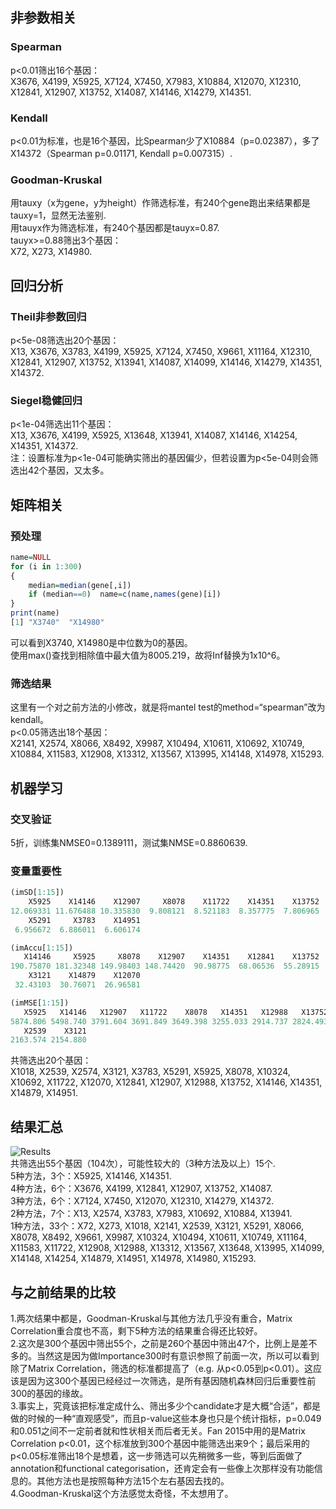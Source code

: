 ## 非参数相关
### Spearman
p<0.01筛出16个基因：  
X3676, X4199, X5925, X7124, X7450, X7983, X10884, X12070, X12310, X12841, X12907, X13752, X14087, X14146, X14279, X14351.

### Kendall
p<0.01为标准，也是16个基因，比Spearman少了X10884（p=0.02387），多了X14372（Spearman p=0.01171, Kendall p=0.007315）.

### Goodman-Kruskal
用tauxy（x为gene，y为height）作筛选标准，有240个gene跑出来结果都是tauxy=1，显然无法鉴别.  
用tauyx作为筛选标准，有240个基因都是tauyx=0.87.  
tauyx>=0.88筛出3个基因：  
X72, X273, X14980.

## 回归分析
### Theil非参数回归
p<5e-08筛选出20个基因：  
X13, X3676, X3783, X4199, X5925, X7124, X7450, X9661, X11164, X12310, X12841, X12907, X13752, X13941, X14087, X14099, X14146, X14279, X14351, X14372.

### Siegel稳健回归
p<1e-04筛选出11个基因：  
X13, X3676, X4199, X5925, X13648, X13941, X14087, X14146, X14254, X14351, X14372.  
注：设置标准为p<1e-04可能确实筛出的基因偏少，但若设置为p<5e-04则会筛选出42个基因，又太多。  

## 矩阵相关
### 预处理
```r
name=NULL
for (i in 1:300)
{
    median=median(gene[,i])
    if (median==0)  name=c(name,names(gene)[i])
}
print(name)
[1] "X3740"  "X14980"
```
可以看到X3740, X14980是中位数为0的基因。  
使用max()查找到相除值中最大值为8005.219，故将Inf替换为1x10^6。

### 筛选结果
这里有一个对之前方法的小修改，就是将mantel test的method="spearman"改为kendall。  
p<0.05筛选出18个基因：  
X2141, X2574, X8066, X8492, X9987, X10494, X10611, X10692, X10749, X10884, X11583, X12908, X13312, X13567, X13995, X14148, X14978, X15293.

## 机器学习
### 交叉验证
5折，训练集NMSE0=0.1389111，测试集NMSE=0.8860639.

### 变量重要性
```r
(imSD[1:15])
    X5925    X14146    X12907     X8078    X11722    X14351    X13752    X10324     X1018    X14879    X12988     X2574 
12.069331 11.676488 10.335830  9.808121  8.521183  8.357775  7.806965  7.702091  7.693755  7.347459  7.158967  6.976682 
    X5291     X3783    X14951 
 6.956672  6.886011  6.606174 

(imAccu[1:15])
   X14146     X5925     X8078    X12907    X14351    X12841    X13752    X12988     X5291     X1018     X2539    X10692 
190.75870 181.32348 149.98403 148.74420  90.98775  68.06536  55.28915  53.94735  50.70264  48.40562  43.74354  42.23314 
    X3121    X14879    X12070 
 32.43103  30.76071  26.96581 

(imMSE[1:15])
   X5925   X14146   X12907   X11722    X8078   X14351   X12988   X13752   X12841   X14879    X2574   X10324    X5291 
5874.806 5498.740 3791.604 3691.849 3649.398 3255.033 2914.737 2824.493 2811.747 2535.760 2399.311 2230.315 2215.577 
   X2539    X3121 
2163.574 2154.880 
```
共筛选出20个基因：  
X1018, X2539, X2574, X3121, X3783, X5291, X5925, X8078, X10324, X10692, X11722, X12070, X12841, X12907, X12988, X13752, X14146, X14351, X14879, X14951.

## 结果汇总
![Results](https://github.com/SunnyHZB/biomass/blob/master/300-candidates.jpg "结果汇总")  
共筛选出55个基因（104次），可能性较大的（3种方法及以上）15个.  
5种方法，3个：X5925, X14146, X14351.  
4种方法，6个：X3676, X4199, X12841, X12907, X13752, X14087.  
3种方法，6个：X7124, X7450, X12070, X12310, X14279, X14372.  
2种方法，7个：X13, X2574, X3783, X7983, X10692, X10884, X13941.  
1种方法，33个：X72, X273, X1018, X2141, X2539, X3121, X5291, X8066, X8078, X8492, X9661, X9987, X10324, X10494, X10611, X10749, X11164, X11583, X11722, X12908, X12988, X13312, X13567, X13648, X13995, X14099, X14148, X14254, X14879, X14951, X14978, X14980, X15293.

## 与之前结果的比较
1.两次结果中都是，Goodman-Kruskal与其他方法几乎没有重合，Matrix Correlation重合度也不高，剩下5种方法的结果重合得还比较好。  
2.这次是300个基因中筛出55个，之前是260个基因中筛出47个，比例上是差不多的。当然这是因为做Importance300时有意识参照了前面一次，所以可以看到除了Matrix Correlation，筛选的标准都提高了（e.g. 从p<0.05到p<0.01）。这应该是因为这300个基因已经经过一次筛选，是所有基因随机森林回归后重要性前300的基因的缘故。  
3.事实上，究竟该把标准定成什么、筛出多少个candidate才是大概“合适”，都是做的时候的一种“直观感受”，而且p-value这些本身也只是个统计指标，p=0.049和0.051之间不一定前者就和性状相关而后者无关。Fan 2015中用的是Matrix Correlation p<0.01，这个标准放到300个基因中能筛选出来9个；最后采用的p<0.05标准筛出18个是想着，这一步筛选可以先稍微多一些，等到后面做了annotation和functional categorisation，还肯定会有一些像上次那样没有功能信息的。其他方法也是按照每种方法15个左右基因去找的。  
4.Goodman-Kruskal这个方法感觉太奇怪，不太想用了。  
